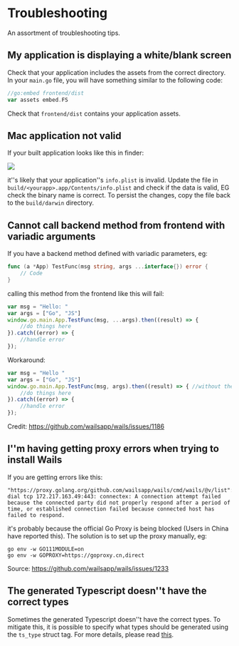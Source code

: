 
# Troubleshooting

An assortment of troubleshooting tips.

## My application is displaying a white/blank screen

Check that your application includes the assets from the correct directory. In your `main.go` file, you will have
something similar to the following code:

```go
//go:embed frontend/dist
var assets embed.FS
```
Check that `frontend/dist` contains your application assets.

## Mac application not valid

If your built application looks like this in finder:

<p className="text--center">
    <img src="/img/troubleshooting/invalid_mac_app.png"></img>
</p>

it''s likely that your application''s `info.plist` is invalid. Update the file in `build/<yourapp>.app/Contents/info.plist`
and check if the data is valid, EG check the binary name is correct. To persist the changes, copy the file back to
the `build/darwin` directory.

## Cannot call backend method from frontend with variadic arguments

If you have a backend method defined with variadic parameters, eg:
```go
func (a *App) TestFunc(msg string, args ...interface{}) error {
    // Code
}
```
calling this method from the frontend like this will fail:
```js
var msg = "Hello: "
var args = ["Go", "JS"]
window.go.main.App.TestFunc(msg, ...args).then((result) => {
    //do things here
}).catch((error) => {
    //handle error
});
```
Workaround:
```js
var msg = "Hello "
var args = ["Go", "JS"]
window.go.main.App.TestFunc(msg, args).then((result) => { //without the 3 dots
    //do things here
}).catch((error) => {
    //handle error
});
```
Credit: https://github.com/wailsapp/wails/issues/1186

## I''m having getting proxy errors when trying to install Wails

If you are getting errors like this:
```
"https://proxy.golang.org/github.com/wailsapp/wails/cmd/wails/@v/list": dial tcp 172.217.163.49:443: connectex: A connection attempt failed because the connected party did not properly respond after a period of time, or established connection failed because connected host has failed to respond.
```
it's probably because the official Go Proxy is being blocked (Users in China have reported this).
The solution is to set up the proxy manually, eg:
```
go env -w GO111MODULE=on
go env -w GOPROXY=https://goproxy.cn,direct
```
Source: https://github.com/wailsapp/wails/issues/1233

## The generated Typescript doesn''t have the correct types

Sometimes the generated Typescript doesn''t have the correct types. To mitigate this,
it is possible to specify what types should be generated using the `ts_type` struct tag. For
more details, please read [this](https://github.com/tkrajina/typescriptify-golang-structs#custom-types).